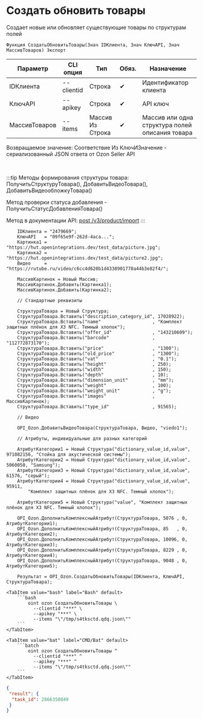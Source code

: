 ﻿---
sidebar_position: 6
description: Создать обновить товары и другие функции для работы с Ozon в Открытом пакете интеграций - бесплатной open-source библиотеке интеграций для 1С:Предприятие 8, OneScript и CLI
keywords: [1C, 1С, 1С:Предприятие, 1С:Предприятие 8.3, API, Интеграция, Сервисы, Обмен, OneScript, CLI, Ozon]
---


# Создать обновить товары
 Создает новые или обновляет существующие товары по структурам полей



`Функция СоздатьОбновитьТовары(Знач IDКлиента, Знач КлючAPI, Знач МассивТоваров) Экспорт`

  | Параметр | CLI опция | Тип | Обяз. | Назначение |
  |-|-|-|-|-|
  | IDКлиента | --clientid | Строка | &#x2714; | Идентификатор клиента |
  | КлючAPI | --apikey | Строка | &#x2714; | API ключ |
  | МассивТоваров | --items | Массив Из Строка | &#x2714; | Массив или одна структура полей описания товара |

  
  Возвращаемое значение:   Соответствие Из КлючИЗначение - сериализованный JSON ответа от Ozon Seller API

<br/>

:::tip
Методы формирования структуры товара: ПолучитьСтруктуруТовара(), ДобавитьВидеоТовара(), ДобавитьВидеообложкуТовара()

Метод проверки статуса добавления - ПолучитьСтатусДобавленияТовара()

Метод в документации API: [post /v3/product/import](https://docs.ozon.ru/api/seller/#operation/ProductAPI_ImportProductsV3)
:::
<br/>



```bsl title="Пример использования для 1С:Предприятие/OneScript"
    IDКлиента = "2479669";
    КлючAPI   = "09f65e9f-262d-4aca...";
    Картинка1 = "https://hut.openintegrations.dev/test_data/picture.jpg";
    Картинка2 = "https://hut.openintegrations.dev/test_data/picture2.jpg";
    Видео     = "https://rutube.ru/video/c6cc4d620b1d4338901770a44b3e82f4/";

    МассивКартинок = Новый Массив;
    МассивКартинок.Добавить(Картинка1);
    МассивКартинок.Добавить(Картинка2);

    // Стандартные реквизиты

    СтруктураТовара = Новый Структура;
    СтруктураТовара.Вставить("description_category_id", 17028922);
    СтруктураТовара.Вставить("name"                   , "Комплект защитных плёнок для X3 NFC. Темный хлопок");
    СтруктураТовара.Вставить("offer_id"               , "143210609");
    СтруктураТовара.Вставить("barcode"                , "112772873170");
    СтруктураТовара.Вставить("price"                  , "1300");
    СтруктураТовара.Вставить("old_price"              , "1300");
    СтруктураТовара.Вставить("vat"                    , "0.1");
    СтруктураТовара.Вставить("height"                 , 250);
    СтруктураТовара.Вставить("width"                  , 150);
    СтруктураТовара.Вставить("depth"                  , 10);
    СтруктураТовара.Вставить("dimension_unit"         , "mm");
    СтруктураТовара.Вставить("weight"                 , 100);
    СтруктураТовара.Вставить("weight_unit"            , "g");
    СтруктураТовара.Вставить("images"                 , МассивКартинок);
    СтруктураТовара.Вставить("type_id"                , 91565);

    // Видео

    OPI_Ozon.ДобавитьВидеоТовара(СтруктураТовара, Видео, "viedo1");

    // Атрибуты, индивидуальные для разных категорий

    АтрибутКатегории1 = Новый Структура("dictionary_value_id,value", 971082156, "Стойка для акустической системы");
    АтрибутКатегории2 = Новый Структура("dictionary_value_id,value", 5060050, "Samsung");
    АтрибутКатегории3 = Новый Структура("dictionary_value_id,value", 61576, "серый");
    АтрибутКатегории4 = Новый Структура("dictionary_value_id,value", 95911,
        "Комплект защитных плёнок для X3 NFC. Темный хлопок");

    АтрибутКатегории5 = Новый Структура("value", "Комплект защитных плёнок для X3 NFC. Темный хлопок");

    OPI_Ozon.ДополнитьКомплексныйАтрибут(СтруктураТовара, 5076 , 0, АтрибутКатегории1);
    OPI_Ozon.ДополнитьКомплексныйАтрибут(СтруктураТовара, 85   , 0, АтрибутКатегории2);
    OPI_Ozon.ДополнитьКомплексныйАтрибут(СтруктураТовара, 10096, 0, АтрибутКатегории3);
    OPI_Ozon.ДополнитьКомплексныйАтрибут(СтруктураТовара, 8229 , 0, АтрибутКатегории4);
    OPI_Ozon.ДополнитьКомплексныйАтрибут(СтруктураТовара, 9048 , 0, АтрибутКатегории5);

    Результат = OPI_Ozon.СоздатьОбновитьТовары(IDКлиента, КлючAPI, СтруктураТовара);
```
    

 <Tabs>
  
    <TabItem value="bash" label="Bash" default>
        ```bash
            oint ozon СоздатьОбновитьТовары \
              --clientid "***" \
              --apikey "***" \
              --items "\"/tmp/s4tksctd.qdq.json\""
        ```
    </TabItem>
  
    <TabItem value="bat" label="CMD/Bat" default>
        ```batch
            oint ozon СоздатьОбновитьТовары ^
              --clientid "***" ^
              --apikey "***" ^
              --items "\"/tmp/s4tksctd.qdq.json\""
        ```
    </TabItem>
</Tabs>


```json title="Результат"
{
 "result": {
  "task_id": 2866350849
 }
}
```
